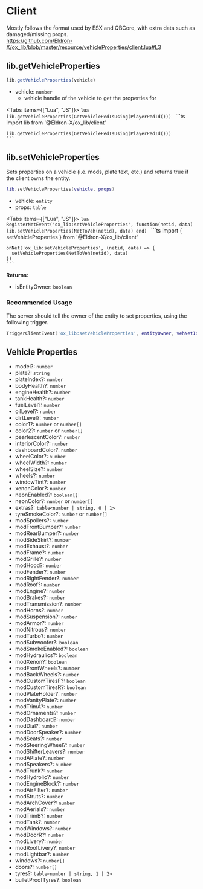 # Client

Mostly follows the format used by ESX and QBCore, with extra data such as damaged/missing props.  
https://github.com/Eldron-X/ox_lib/blob/master/resource/vehicleProperties/client.lua#L3


## lib.getVehicleProperties

```ts
lib.getVehicleProperties(vehicle)
```

- vehicle: `number`
  - vehicle handle of the vehicle to get the properties for


<Tabs items={["Lua", "JS"]}>
  <Tab>
    ```lua
    lib.getVehicleProperties(GetVehiclePedIsUsing(PlayerPedId()))
    ```
  </Tab>
  <Tab>
    ```ts
    import lib from '@Eldron-X/ox_lib/client'

    lib.getVehicleProperties(GetVehiclePedIsUsing(PlayerPedId()))
    ```
  </Tab>
</Tabs>

## lib.setVehicleProperties

Sets properties on a vehicle (i.e. mods, plate text, etc.) and returns true if the client owns the entity.

```lua
lib.setVehicleProperties(vehicle, props)
```

- vehicle: `entity`
- props: `table`

<Tabs items={["Lua", "JS"]}>
  <Tab>
    ```lua
    RegisterNetEvent('ox_lib:setVehicleProperties', function(netid, data)
        lib.setVehicleProperties(NetToVeh(netid), data)
    end)
    ```
  </Tab>
  <Tab>
    ```ts
    import { setVehicleProperties } from '@Eldron-X/ox_lib/client'

    onNet('ox_lib:setVehicleProperties', (netid, data) => {
      setVehicleProperties(NetToVeh(netid), data)
    })
    ```
  </Tab>
</Tabs>

**Returns:**
- isEntityOwner: `boolean`

### Recommended Usage

The server should tell the owner of the entity to set properties, using the following trigger.

```lua
TriggerClientEvent('ox_lib:setVehicleProperties', entityOwner, vehNetId, data)
```

## Vehicle Properties

- model?: `number`
- plate?: `string`
- plateIndex?: `number`
- bodyHealth?: `number`
- engineHealth?: `number`
- tankHealth?: `number`
- fuelLevel?: `number`
- oilLevel?: `number`
- dirtLevel?: `number`
- color1?: `number` or `number[]`
- color2?: `number` or `number[]`
- pearlescentColor?: `number`
- interiorColor?: `number`
- dashboardColor?: `number`
- wheelColor?: `number`
- wheelWidth?: `number`
- wheelSize?: `number`
- wheels?: `number`
- windowTint?: `number`
- xenonColor?: `number`
- neonEnabled?: `boolean[]`
- neonColor?: `number` or `number[]`
- extras?: `table<number | string, 0 | 1>`
- tyreSmokeColor?: `number` or `number[]`
- modSpoilers?: `number`
- modFrontBumper?: `number`
- modRearBumper?: `number`
- modSideSkirt?: `number`
- modExhaust?: `number`
- modFrame?: `number`
- modGrille?: `number`
- modHood?: `number`
- modFender?: `number`
- modRightFender?: `number`
- modRoof?: `number`
- modEngine?: `number`
- modBrakes?: `number`
- modTransmission?: `number`
- modHorns?: `number`
- modSuspension?: `number`
- modArmor?: `number`
- modNitrous?: `number`
- modTurbo?: `number`
- modSubwoofer?: `boolean`
- modSmokeEnabled?: `boolean`
- modHydraulics?: `boolean`
- modXenon?: `boolean`
- modFrontWheels?: `number`
- modBackWheels?: `number`
- modCustomTiresF?: `boolean`
- modCustomTiresR?: `boolean`
- modPlateHolder?: `number`
- modVanityPlate?: `number`
- modTrimA?: `number`
- modOrnaments?: `number`
- modDashboard?: `number`
- modDial?: `number`
- modDoorSpeaker?: `number`
- modSeats?: `number`
- modSteeringWheel?: `number`
- modShifterLeavers?: `number`
- modAPlate?: `number`
- modSpeakers?: `number`
- modTrunk?: `number`
- modHydrolic?: `number`
- modEngineBlock?: `number`
- modAirFilter?: `number`
- modStruts?: `number`
- modArchCover?: `number`
- modAerials?: `number`
- modTrimB?: `number`
- modTank?: `number`
- modWindows?: `number`
- modDoorR?: `number`
- modLivery?: `number`
- modRoofLivery?: `number`
- modLightbar?: `number`
- windows?: `number[]`
- doors?: `number[]`
- tyres?: `table<number | string, 1 | 2>`
- bulletProofTyres?: `boolean`
